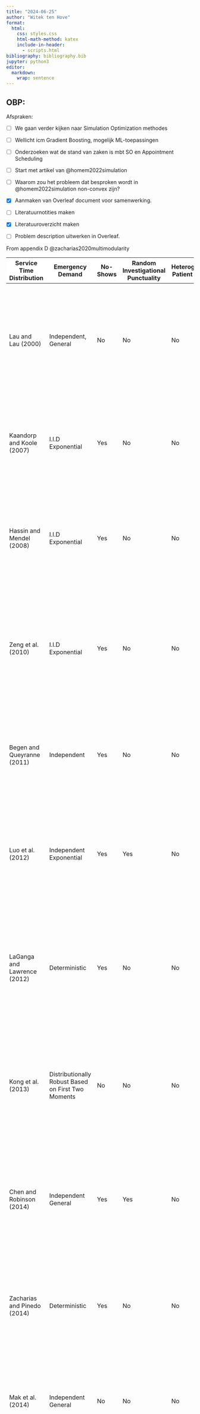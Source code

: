 ```yaml
---
title: "2024-06-25"
author: "Witek ten Hove"
format:
  html:
    css: styles.css
    html-math-method: katex
    include-in-header:
      - scripts.html
bibliography: bibliography.bib
jupyter: python3
editor: 
  markdown: 
    wrap: sentence
---
```


## OBP:

Afspraken:

-   [ ] We gaan verder kijken naar Simulation Optimization methodes

-   [ ] Wellicht icm Gradient Boosting, mogelijk ML-toepassingen

-   [ ] Onderzoeken wat de stand van zaken is mbt SO en Appointment Scheduling

-   [ ] Start met artikel van @homem2022simulation

-   [ ] Waarom zou het probleem dat besproken wordt in @homem2022simulation non-convex zijn?

-   [x] Aanmaken van Overleaf document voor samenwerking.

-   [ ] Literatuurnotities maken

-   [x] Literatuuroverzicht maken

-   [ ] Problem description uitwerken in Overleaf.

From appendix D @zacharias2020multimodularity

::: {.column-screen-inset}

```{=html}

<div class="container mt-4">
        <div class="table-wrapper">
            <table class="table table-bordered">
                <thead style="position: sticky; top: 0; background-color: #fff; z-index: 1;">
                    <tr>
                        <th>Service Time Distribution</th>
                        <th>Emergency Demand</th>
                        <th>No-Shows</th>
                        <th>Random Investigational Punctuality</th>
                        <th>Heterogeneous Patient Groups</th>
                        <th>Theoretical Optimization Properties</th>
                        <th>Exact or Heuristic Solution</th>
                        <th>Full Reference</th>
                    </tr>
                </thead>
                <tbody>
                    <tr>
                        <td>Lau and Lau (2000)</td>
                        <td>Independent, General</td>
                        <td>No</td>
                        <td>No</td>
                        <td>No</td>
                        <td>Yes</td>
                        <td>Stochastic - Heuristic Quasi-Newton (beta-fitting)</td>
                        <td>Lau HS, Lau AHL (2000) A fast procedure for computing the total system cost of an appointment schedule for medical and kindred facilities. IIE Trans. 32(9):833–839.</td>
                    </tr>
                    <tr>
                        <td>Kaandorp and Koole (2007)</td>
                        <td>I.I.D Exponential</td>
                        <td>Yes</td>
                        <td>No</td>
                        <td>No</td>
                        <td>No</td>
                        <td>Local Search Multimodularity Exact (Exponential Complexity)</td>
                        <td>Kaandorp GC, Koole G (2007) Optimal outpatient appointment scheduling. Health Care Management Sci. 10(3):217–229.</td>
                    </tr>
                    <tr>
                        <td>Hassin and Mendel (2008)</td>
                        <td>I.I.D Exponential</td>
                        <td>Yes</td>
                        <td>No</td>
                        <td>No</td>
                        <td>No</td>
                        <td>Sequential - Heuristic Quadratic Programming</td>
                        <td>Hassin R, Mendel S (2008) Scheduling arrivals to queues: A single-server model with no-shows. Management Sci. 54(3):565–572.</td>
                    </tr>
                    <tr>
                        <td>Zeng et al. (2010)</td>
                        <td>I.I.D Exponential</td>
                        <td>Yes</td>
                        <td>No</td>
                        <td>No</td>
                        <td>Yes</td>
                        <td>Local Search Multimodularity Exact (Exponential Complexity)</td>
                        <td>Zeng B, Turkcan A, Lin J, Lawley M (2010) Clinic scheduling models with overbooking for patients with heterogeneous no-show probabilities. Ann. Oper. Res. 178(1):121–144.</td>
                    </tr>
                    <tr>
                        <td>Begen and Queyranne (2011)</td>
                        <td>Independent</td>
                        <td>Yes</td>
                        <td>No</td>
                        <td>No</td>
                        <td>Yes</td>
                        <td>Local Search General L-Convexity Exact in Polynomial Time</td>
                        <td>Begen MA, Queyranne M (2011) Appointment scheduling with discrete random durations. Math. Oper. Res. 36(2):240–257.</td>
                    </tr>
                    <tr>
                        <td>Luo et al. (2012)</td>
                        <td>Independent Exponential</td>
                        <td>Yes</td>
                        <td>Yes</td>
                        <td>No</td>
                        <td>Yes</td>
                        <td>Interior-Point Methods - Heuristic</td>
                        <td>Luo J, Kulkarni VG, Ziya S (2012) Appointment scheduling under patient no-shows and service interruptions. Manufacturing Service Oper. Management 14(4):670–684.</td>
                    </tr>
                    <tr>
                        <td>LaGanga and Lawrence (2012)</td>
                        <td>Deterministic</td>
                        <td>Yes</td>
                        <td>No</td>
                        <td>No</td>
                        <td>No</td>
                        <td>Structural Properties & Heuristic Gradient Search & Pairwise Swap</td>
                        <td>LaGanga LR, Lawrence SR (2012) Appointment overbooking in health care clinics to improve patient service and clinic performance. Production Oper. Management 21(5):874–888.</td>
                    </tr>
                    <tr>
                        <td>Kong et al. (2013)</td>
                        <td>Distributionally Robust Based on First Two Moments</td>
                        <td>No</td>
                        <td>No</td>
                        <td>No</td>
                        <td>Yes</td>
                        <td>Moment Robust Optimization Exact Decomposition & Convex Conic Programming</td>
                        <td>Kong Q, Lee CY, Teo CP, Zheng Z (2013) Scheduling arrivals to a stochastic service delivery system using copositive cones. Oper. Res. 61(3):711–726.</td>
                    </tr>
                    <tr>
                        <td>Chen and Robinson (2014)</td>
                        <td>Independent General</td>
                        <td>Yes</td>
                        <td>Yes</td>
                        <td>No</td>
                        <td>Yes</td>
                        <td>Stochastic Linear Programming & Stochastic Sequencing Rules - Heuristic</td>
                        <td>Chen RR, Robinson LW (2014) Sequencing and scheduling appointments with potential call-in patients. Production Oper. Management 23(9):1522–1538.</td>
                    </tr>
                    <tr>
                        <td>Zacharias and Pinedo (2014)</td>
                        <td>Deterministic</td>
                        <td>Yes</td>
                        <td>No</td>
                        <td>No</td>
                        <td>Yes</td>
                        <td>Structural Properties Exact Enumeration (Exponential Complexity)</td>
                        <td>Zacharias C, Pinedo M (2014) Appointment scheduling with no-shows and overbooking. Production Oper. Management 23(5):788–801.</td>
                    </tr>
                    <tr>
                        <td>Mak et al. (2014)</td>
                        <td>Independent General</td>
                        <td>No</td>
                        <td>No</td>
                        <td>No</td>
                        <td>Yes</td>
                        <td>Structural Properties Mixed-Integer Second-Order Stochastic Conic Programming - Heuristic</td>
                        <td>Mak HY, Rong Y, Zhang J (2015) Appointment scheduling with limited distributional information. Management Sci. 61(2):316–334.</td>
                    </tr>
                    <tr>
                        <td>Mak et al. (2015)</td>
                        <td>Distributionally Robust Based on Marginal Moments</td>
                        <td>No</td>
                        <td>No</td>
                        <td>No</td>
                        <td>Yes</td>
                        <td>Sequencing Rules, Closed-Form Conic Programming & Sample Average Approximation - Exact</td>
                        <td>Mak HY, Rong Y, Zhang J (2015) Appointment scheduling with limited distributional information. Management Sci. 61(2):316–334.</td>
                    </tr>
                    <tr>
                        <td>Zacharias and Pinedo (2017)</td>
                        <td>Deterministic</td>
                        <td>Yes</td>
                        <td>No</td>
                        <td>No</td>
                        <td>No</td>
                        <td>Multimodularity & Monotonicity Properties Local Search Exact (Exponential Complexity)</td>
                        <td>Zacharias C, Pinedo M (2017) Managing customer arrivals in service systems with multiple identical servers. Manufacturing Service Oper. Management 19(4):639–656.</td>
                    </tr>
                    <tr>
                        <td>Qi (2017)</td>
                        <td>General Discrete</td>
                        <td>No</td>
                        <td>No</td>
                        <td>No</td>
                        <td>Yes</td>
                        <td>Equivalent Exact</td>
                        <td>Qi J (2017) Mitigating delays and unfairness in appointment systems. Management Sci. 63(2):566–583.</td>
                    </tr>
                </tbody>
            </table>
        </div>
    </div>
```
:::

----

To solve the scheduling problem using XGBoost, we need to frame it as a machine learning problem where XGBoost can be applied effectively. This involves several steps:

1. **Define the Problem**: We need to define the scheduling problem in terms of features and labels that can be used for training the XGBoost model.

2. **Generate Data**: Since this is a scheduling problem, we need to generate or use historical scheduling data that includes features such as the number of patients, number of service intervals, service times, waiting times, no-show probabilities, etc.

3. **Feature Engineering**: Create relevant features that will be used by the XGBoost model to make predictions.

4. **Define the Objective Function**: As per the scheduling problem, the objective function is to minimize the expected waiting time and overtime. This objective function will be used to evaluate the performance of the model.

5. **Train the XGBoost Model**: Train the model using the generated or historical data.

6. **Evaluate and Optimize**: Evaluate the model's performance and optimize the hyperparameters to improve the results.

Here’s a detailed approach to implement XGBoost for the scheduling problem:

### Step 1: Define the Problem

The goal is to minimize the expected waiting time $W(x)$ and the expected overtime $L(x)$ given a schedule $x$. We will use XGBoost to predict the expected waiting time and overtime for given schedules.

### Step 2: Generate Data

Generate synthetic data or use historical data that includes the following:
- Number of patients ($N$)
- Number of service intervals ($T$)
- Duration of each interval ($d$)
- Service times ($s_{n,t}$)
- Waiting times ($w_{n,t}$)
- No-show probabilities ($\rho$)
- Idle times ($i_t$)
- Actual schedule ($x$)

### Step 3: Feature Engineering

Create features that can be used by the XGBoost model:
- $N$: Total number of patients.
- $T$: Total number of service intervals.
- $d$: Duration of each interval.
- $\rho$: No-show probability.
- Aggregated statistics of service times (mean, variance, etc.).
- Aggregated statistics of waiting times (mean, variance, etc.).
- Features representing the schedule $x$ (e.g., number of patients in each interval).

### Step 4: Define the Objective Function

The objective function to minimize is given by:
$$C(x) = \alpha_W W(x) + \alpha_L L(x)$$

Here, $W(x)$ and $L(x)$ are the expected waiting time and expected overtime, respectively.

### Step 5: Train the XGBoost Model

Use the features and labels (expected waiting time and overtime) to train the XGBoost model.

```python
import xgboost as xgb
from sklearn.model_selection import train_test_split
from sklearn.metrics import mean_squared_error

# Assume `data` is a DataFrame containing the features and labels
X = data.drop(['expected_waiting_time', 'expected_overtime'], axis=1)
y_waiting_time = data['expected_waiting_time']
y_overtime = data['expected_overtime']

# Split the data into training and testing sets
X_train, X_test, y_train_waiting, y_test_waiting = train_test_split(X, y_waiting_time, test_size=0.2, random_state=42)
_, _, y_train_overtime, y_test_overtime = train_test_split(X, y_overtime, test_size=0.2, random_state=42)

# Train XGBoost models
model_waiting = xgb.XGBRegressor(objective='reg:squarederror')
model_overtime = xgb.XGBRegressor(objective='reg:squarederror')

model_waiting.fit(X_train, y_train_waiting)
model_overtime.fit(X_train, y_train_overtime)

# Predict and evaluate
pred_waiting = model_waiting.predict(X_test)
pred_overtime = model_overtime.predict(X_test)

rmse_waiting = mean_squared_error(y_test_waiting, pred_waiting, squared=False)
rmse_overtime = mean_squared_error(y_test_overtime, pred_overtime, squared=False)

print(f'RMSE for Waiting Time: {rmse_waiting}')
print(f'RMSE for Overtime: {rmse_overtime}')
```

### Step 6: Evaluate and Optimize

Evaluate the model's performance using metrics such as RMSE (Root Mean Squared Error) for both waiting time and overtime. Optimize the hyperparameters of the XGBoost model using techniques such as Grid Search or Bayesian Optimization to improve the results.

### Additional Considerations

1. **Hyperparameter Tuning**: Use cross-validation and hyperparameter tuning to improve the model performance.
2. **Feature Importance**: Analyze feature importance to understand which features are most influential in predicting waiting time and overtime.
3. **Model Interpretability**: Consider using SHAP values to interpret the model predictions and understand the impact of each feature.

By following these steps, you can effectively use XGBoost to address the scheduling problem, aiming to minimize the expected waiting time and overtime for the given schedules.
